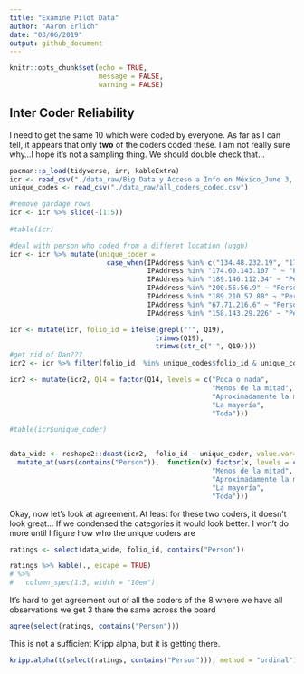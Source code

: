 ```yaml
---
title: "Examine Pilot Data"
author: "Aaron Erlich"
date: "03/06/2019"
output: github_document
---
```


```r
knitr::opts_chunk$set(echo = TRUE, 
                      message = FALSE,
                      warning = FALSE)

```

## Inter Coder Reliability

I need to get the same 10 which were coded by everyone. As far as I can tell, it appears that only **two** of the coders coded these. I am not really sure why...I hope it's not a sampling thing. We should double check that...

```r
pacman::p_load(tidyverse, irr, kableExtra)
icr <- read_csv("./data_raw/Big Data y Acceso a Info en México_June 3, 2019_13.43.csv")
unique_codes <- read_csv("./data_raw/all_coders_coded.csv")

#remove gardage rows
icr <- icr %>% slice(-(1:5))
                     
#table(icr)

#deal with person who coded from a differet location (uggh)
icr <- icr %>% mutate(unique_coder = 
                        case_when(IPAddress %in% c("134.48.232.19", "174.103.168.235") ~ "Person 1",
                                  IPAddress %in% "174.60.143.107 " ~ "Person_2",
                                  IPAddress %in% "189.146.112.34" ~ "Person_3",
                                  IPAddress %in% "200.56.56.9" ~ "Person_4",
                                  IPAddress %in% "189.210.57.88" ~ "Person_5",
                                  IPAddress %in% "67.71.216.6" ~ "Person_6",
                                  IPAddress %in% "158.143.29.226" ~ "Person_7")) 

icr <- mutate(icr, folio_id = ifelse(grepl("'", Q19),
                                    trimws(Q19),
                                    trimws(str_c("'", Q19))))
#get rid of Dan???
icr2 <- icr %>% filter(folio_id  %in% unique_codes$folio_id & unique_coder != "Person_7")

icr2 <- mutate(icr2, Q14 = factor(Q14, levels = c("Poca o nada", 
                                                  "Menos de la mitad", 
                                                  "Aproximadamente la mitad",
                                                  "La mayoría",
                                                  "Toda")))

#table(icr$unique_coder)


data_wide <- reshape2::dcast(icr2,  folio_id ~ unique_coder, value.var="Q14") %>%
  mutate_at(vars(contains("Person")),  function(x) factor(x, levels = c("Poca o nada", 
                                                  "Menos de la mitad", 
                                                  "Aproximadamente la mitad",
                                                  "La mayoría",
                                                  "Toda")))

```
Okay, now let's look at agreement. At least for these two coders, it doesn't look great... If we condensed the categories it would look better. I won't do more until I figure how who the unique coders are
```r

ratings <- select(data_wide, folio_id, contains("Person")) 

ratings %>% kable(., escape = TRUE)
# %>%
#   column_spec(1:5, width = "10em")
```

It's hard to get agreement out of all the coders of the 8 where we have all observations we get 3 thare the same across the board
```r

agree(select(ratings, contains("Person")))
```

This is not a sufficient Kripp alpha, but it is getting there. 
```r
kripp.alpha(t(select(ratings, contains("Person"))), method = "ordinal")

```

